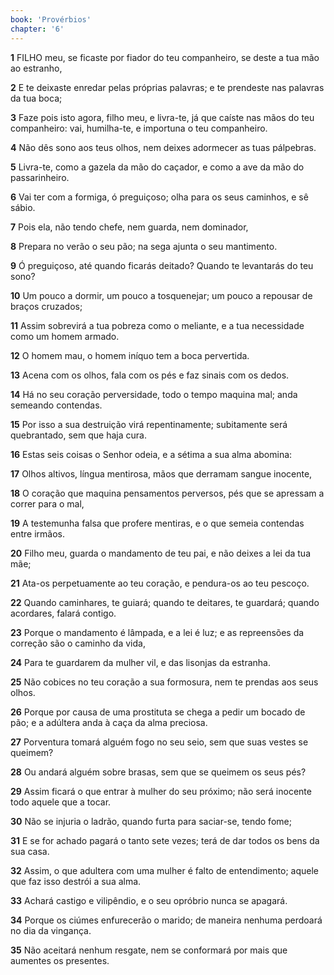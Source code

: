 ```yaml
---
book: 'Provérbios'
chapter: '6'
---
```


**1** FILHO meu, se ficaste por fiador do teu companheiro, se deste a tua mão ao estranho,

**2** E te deixaste enredar pelas próprias palavras; e te prendeste nas palavras da tua boca;

**3** Faze pois isto agora, filho meu, e livra-te, já que caíste nas mãos do teu companheiro: vai, humilha-te, e importuna o teu companheiro.

**4** Não dês sono aos teus olhos, nem deixes adormecer as tuas pálpebras.

**5** Livra-te, como a gazela da mão do caçador, e como a ave da mão do passarinheiro.

**6** Vai ter com a formiga, ó preguiçoso; olha para os seus caminhos, e sê sábio.

**7** Pois ela, não tendo chefe, nem guarda, nem dominador,

**8** Prepara no verão o seu pão; na sega ajunta o seu mantimento.

**9** Ó preguiçoso, até quando ficarás deitado? Quando te levantarás do teu sono?

**10** Um pouco a dormir, um pouco a tosquenejar; um pouco a repousar de braços cruzados;

**11** Assim sobrevirá a tua pobreza como o meliante, e a tua necessidade como um homem armado.

**12** O homem mau, o homem iníquo tem a boca pervertida.

**13** Acena com os olhos, fala com os pés e faz sinais com os dedos.

**14** Há no seu coração perversidade, todo o tempo maquina mal; anda semeando contendas.

**15** Por isso a sua destruição virá repentinamente; subitamente será quebrantado, sem que haja cura.

**16** Estas seis coisas o Senhor odeia, e a sétima a sua alma abomina:

**17** Olhos altivos, língua mentirosa, mãos que derramam sangue inocente,

**18** O coração que maquina pensamentos perversos, pés que se apressam a correr para o mal,

**19** A testemunha falsa que profere mentiras, e o que semeia contendas entre irmãos.

**20** Filho meu, guarda o mandamento de teu pai, e não deixes a lei da tua mãe;

**21** Ata-os perpetuamente ao teu coração, e pendura-os ao teu pescoço.

**22** Quando caminhares, te guiará; quando te deitares, te guardará; quando acordares, falará contigo.

**23** Porque o mandamento é lâmpada, e a lei é luz; e as repreensões da correção são o caminho da vida,

**24** Para te guardarem da mulher vil, e das lisonjas da estranha.

**25** Não cobices no teu coração a sua formosura, nem te prendas aos seus olhos.

**26** Porque por causa de uma prostituta se chega a pedir um bocado de pão; e a adúltera anda à caça da alma preciosa.

**27** Porventura tomará alguém fogo no seu seio, sem que suas vestes se queimem?

**28** Ou andará alguém sobre brasas, sem que se queimem os seus pés?

**29** Assim ficará o que entrar à mulher do seu próximo; não será inocente todo aquele que a tocar.

**30** Não se injuria o ladrão, quando furta para saciar-se, tendo fome;

**31** E se for achado pagará o tanto sete vezes; terá de dar todos os bens da sua casa.

**32** Assim, o que adultera com uma mulher é falto de entendimento; aquele que faz isso destrói a sua alma.

**33** Achará castigo e vilipêndio, e o seu opróbrio nunca se apagará.

**34** Porque os ciúmes enfurecerão o marido; de maneira nenhuma perdoará no dia da vingança.

**35** Não aceitará nenhum resgate, nem se conformará por mais que aumentes os presentes.
